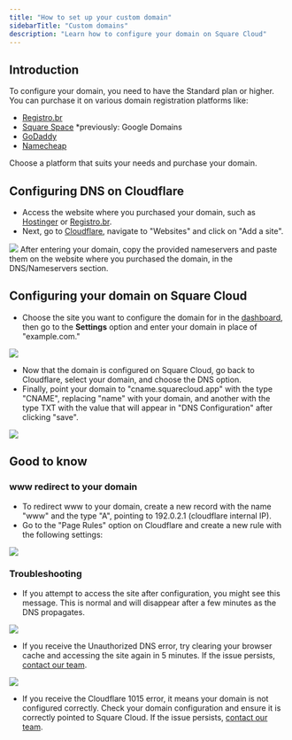 ```yaml
---
title: "How to set up your custom domain"
sidebarTitle: "Custom domains"
description: "Learn how to configure your domain on Square Cloud"
---
```


## Introduction

To configure your domain, you need to have the Standard plan or higher. You can purchase it on various domain registration platforms like:

- [Registro.br](https://registro.br/)
- [Square Space](https://squarespace.com/) *previously: Google Domains
- [GoDaddy](https://www.godaddy.com/)
- [Namecheap](https://www.namecheap.com/)

Choose a platform that suits your needs and purchase your domain.

## Configuring DNS on Cloudflare

- Access the website where you purchased your domain, such as [Hostinger](https://www.hostinger.com.br/) or [Registro.br](https://registro.br/).
- Next, go to [Cloudflare](https://cloudflare.com/), navigate to "Websites" and click on "Add a site".
<Frame>
  <img src="/images/articles/cloudflare/add-site.png" style={{ borderRadius: '0.2rem' }} />
</Frame>
After entering your domain, copy the provided nameservers and paste them on the website where you purchased the domain, in the DNS/Nameservers section.

## Configuring your domain on Square Cloud

- Choose the site you want to configure the domain for in the [dashboard](https://squarecloud.app/dashboard), then go to the **Settings** option and enter your domain in place of "example.com."
<Frame>
  <img src="/images/articles/cloudflare/domain-setup.png" style={{ borderRadius: '0.2rem' }} />
</Frame>

- Now that the domain is configured on Square Cloud, go back to Cloudflare, select your domain, and choose the DNS option.
- Finally, point your domain to "cname.squarecloud.app" with the type "CNAME", replacing "name" with your domain, and another with the type TXT with the value that will appear in "DNS Configuration" after clicking "save".
<Frame>
  <img src="/images/articles/cloudflare/record-dns.png" style={{ borderRadius: '0.2rem' }} />
</Frame>

## Good to know
### www redirect to your domain
- To redirect www to your domain, create a new record with the name "www" and the type "A", pointing to 192.0.2.1 (cloudflare internal IP).
- Go to the "Page Rules" option on Cloudflare and create a new rule with the following settings:

<Frame>
  <img src="/images/articles/cloudflare/page-rule-www.png" style={{ borderRadius: '0.2rem' }} />
</Frame>

### Troubleshooting

- If you attempt to access the site after configuration, you might see this message. This is normal and will disappear after a few minutes as the DNS propagates.
<Frame>
  <img src="/images/articles/cloudflare/pending-dns.png" style={{ borderRadius: '0.2rem' }} />
</Frame>

- If you receive the Unauthorized DNS error, try clearing your browser cache and accessing the site again in 5 minutes. If the issue persists, [contact our team](/company/support).
<Frame>
  <img src="/images/articles/cloudflare/unauthorized-dns.png" style={{ borderRadius: '0.2rem' }} />
</Frame>

- If you receive the Cloudflare 1015 error, it means your domain is not configured correctly. Check your domain configuration and ensure it is correctly pointed to Square Cloud. If the issue persists, [contact our team](/company/support).